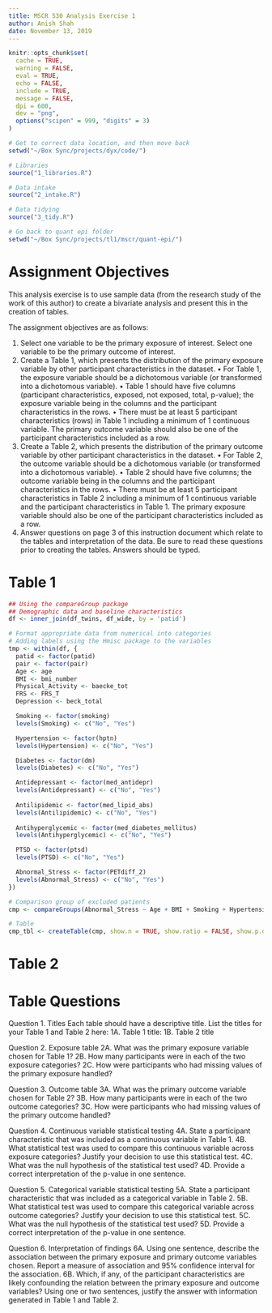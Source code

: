 ```yaml
---
title: MSCR 530 Analysis Exercise 1
author: Anish Shah
date: November 13, 2019
---
```


```r
knitr::opts_chunk$set(
  cache = TRUE,
  warning = FALSE,
  eval = TRUE,
  echo = FALSE,
  include = TRUE,
  message = FALSE,
  dpi = 600,
  dev = "png",
  options("scipen" = 999, "digits" = 3)
)
```

```r

# Get to correct data location, and then move back
setwd("~/Box Sync/projects/dyx/code/")

# Libraries
source("1_libraries.R")

# Data intake
source("2_intake.R")

# Data tidying
source("3_tidy.R")

# Go back to quant epi folder
setwd("~/Box Sync/projects/tl1/mscr/quant-epi/")
```

# Assignment Objectives

This analysis exercise is to use sample data (from the research study of the work of this author) to create a bivariate analysis and present this in the creation of tables.

The assignment objectives are as follows:

1.	Select one variable to be the primary exposure of interest. Select one variable to be the primary outcome of interest. 
1.	Create a Table 1, which presents the distribution of the primary exposure variable by other participant characteristics in the dataset.
•	For Table 1, the exposure variable should be a dichotomous variable (or transformed into a dichotomous variable).
•	Table 1 should have five columns (participant characteristics, exposed, not exposed, total, p-value); the exposure variable being in the columns and the participant characteristics in the rows.
•	There must be at least 5 participant characteristics (rows) in Table 1 including a minimum of 1 continuous variable. The primary outcome variable should also be one of the participant characteristics included as a row.
1.	Create a Table 2, which presents the distribution of the primary outcome variable by other participant characteristics in the dataset.
•	For Table 2, the outcome variable should be a dichotomous variable (or transformed into a dichotomous variable).
•	Table 2 should have five columns; the outcome variable being in the columns and the participant characteristics in the rows.
•	There must be at least 5 participant characteristics in Table 2 including a minimum of 1 continuous variable and the participant characteristics in Table 1. The primary exposure variable should also be one of the participant characteristics included as a row.
5.	Answer questions on page 3 of this instruction document which relate to the tables and interpretation of the data. Be sure to read these questions prior to creating the tables. Answers should be typed.

# Table 1

```r
## Using the compareGroup package
## Demographic data and baseline characteristics
df <- inner_join(df_twins, df_wide, by = 'patid')

# Format appropriate data from numerical into categories
# Adding labels using the Hmisc package to the variables
tmp <- within(df, {
  patid <- factor(patid)
  pair <- factor(pair)
  Age <- age
  BMI <- bmi_number
  Physical_Activity <- baecke_tot
  FRS <- FRS_T
  Depression <- beck_total

  Smoking <- factor(smoking)
  levels(Smoking) <- c("No", "Yes")

  Hypertension <- factor(hptn)
  levels(Hypertension) <- c("No", "Yes")

  Diabetes <- factor(dm)
  levels(Diabetes) <- c("No", "Yes")

  Antidepressant <- factor(med_antidepr)
  levels(Antidepressant) <- c("No", "Yes")
  
  Antilipidemic <- factor(med_lipid_abs)
  levels(Antilipidemic) <- c("No", "Yes")
  
  Antihyperglycemic <- factor(med_diabetes_mellitus)
  levels(Antihyperglycemic) <- c("No", "Yes")

  PTSD <- factor(ptsd)
  levels(PTSD) <- c("No", "Yes")

  Abnormal_Stress <- factor(PETdiff_2)
  levels(Abnormal_Stress) <- c("No", "Yes")
})

# Comparison group of excluded patients
cmp <- compareGroups(Abnormal_Stress ~ Age + BMI + Smoking + Hypertension + Diabetes + PTSD + Depression + Antidepressant + Antilipidemic + Antihyperglycemic + Physical_Activity + FRS, data = as.data.frame(tmp))

# Table
cmp_tbl <- createTable(cmp, show.n = TRUE, show.ratio = FALSE, show.p.overall = TRUE)
```


# Table 2

# Table Questions

Question 1. Titles
Each table should have a descriptive title. List the titles for your Table 1 and Table 2 here:
1A. Table 1 title:
1B. Table 2 title

Question 2. Exposure table
2A. What was the primary exposure variable chosen for Table 1?
2B. How many participants were in each of the two exposure categories?
2C. How were participants who had missing values of the primary exposure handled?

Question 3. Outcome table
3A. What was the primary outcome variable chosen for Table 2?
3B. How many participants were in each of the two outcome categories?
3C. How were participants who had missing values of the primary outcome handled?

Question 4. Continuous variable statistical testing
4A. State a participant characteristic that was included as a continuous variable in Table 1.
4B. What statistical test was used to compare this continuous variable across exposure categories? Justify your decision to use this statistical test.
4C. What was the null hypothesis of the statistical test used?
4D. Provide a correct interpretation of the p-value in one sentence.

Question 5. Categorical variable statistical testing
5A. State a participant characteristic that was included as a categorical variable in Table 2.
5B. What statistical test was used to compare this categorical variable across outcome categories? Justify your decision to use this statistical test.
5C. What was the null hypothesis of the statistical test used?
5D. Provide a correct interpretation of the p-value in one sentence.

Question 6. Interpretation of findings
6A. Using one sentence, describe the association between the primary exposure and primary outcome variables chosen. Report a measure of association and 95% confidence interval for the association.
6B. Which, if any, of the participant characteristics are likely confounding the relation between the primary exposure and outcome variables? Using one or two sentences, justify the answer with information generated in Table 1 and Table 2.
 

